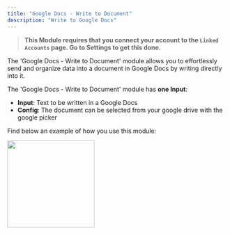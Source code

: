 ```yaml
---
title: "Google Docs - Write to Document"
description: "Write to Google Docs"
---
```


> **This Module requires that you connect your account to the `Linked Accounts` page. Go to Settings to get this done.**

The 'Google Docs - Write to Document' module allows you to effortlessly send and organize data into a document in Google Docs by writing directly into it.

The 'Google Docs - Write to Document' module has **one Input**:

- **Input**: Text to be written in a Google Docs
- **Config**: The document can be selected from your google drive with the google picker

Find below an example of how you use this module:

<img height="200" src="/images/GDocsW.png" />
